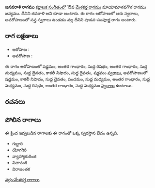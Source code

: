{{Infobox ragam
	| name          	= జనవరాళి
	| synonym	    	= జివరాళి
	| mela          	= 
	| chakra        	= 
	| janaka        	= 
	| type          	= శాడవ-సంపూర్ణ
	| arohanam      	= {{svaraC|S|G3|R1|G3|M1|D1|N3|D1|S'}} 
	| avarohanam    	= {{svaraC|S'|N3|D1|P|M1|G3|M1|R1|G3|M1}}
	| jeeva         	=
	| chhaya        	=
	| nyasa         	=
	| vishesha      	= 
	| equivalent  		= 
}}
{{కర్ణాటక సంగీత రాగాలు}}
'''జనవరాళి రాగము''' [[కర్ణాటక సంగీతం]]లో 15వ [[మేళకర్త రాగము]] మాయామాళవగౌళ రాగము జన్యము. దీనిని జివరాళి అని కూడా అంటారు. ఈ రాగం ఆరోహణలో ఆరు స్వరాలు, అవరోహణంలో సప్త స్వరాలు ఉండడం వల్ల దీనిని షాడవ-సంపూర్ణ రాగం అంటారు.


==రాగ లక్షణాలు==


* ఆరోహణ : {{svaraC|S|G3|R1|G3|M1|D1|N3|D1|S'}} 
* అవరోహణ : {{svaraC|S'|N3|D1|P|M1|G3|M1|R1|G3|M1}}

ఈ రాగం ఆరోహణంలో షడ్జమం, అంతర గాంధారం, సుద్ద రిషభం, అంతర గాంధారం, సుద్ద మధ్యమం, సుద్ద దైవతం, కాకలీ నిషాదం, సుద్ద దైవతం, షడ్జమం [[స్వరాలు]], అవరోహణంలో షడ్జమం, కాకలీ నిషాదం, సుద్ద దైవతం, పంచమం, సుద్ద మధ్యమం, అంతర గాంధారం, సుద్ద మధ్యమం, సుద్ద రిషభం, అంతర గాంధారం, సుద్ద మధ్యమం [[స్వరాలు]] ఉంటాయి.

==రచనలు==



==పోలిన రాగాలు==
ఈ క్రింద ఇవ్వబడిన రాగాలకు ఈ రాగంతో ఒక్క స్వరస్థాన భేదం ఉన్నది.
* గుర్జారి
* యోగగిరి
* వ్యాహ్యాకురింజి
* వితానంకి
* విరాజంతక



[[వర్గం:మేళకర్త రాగాలు]]
